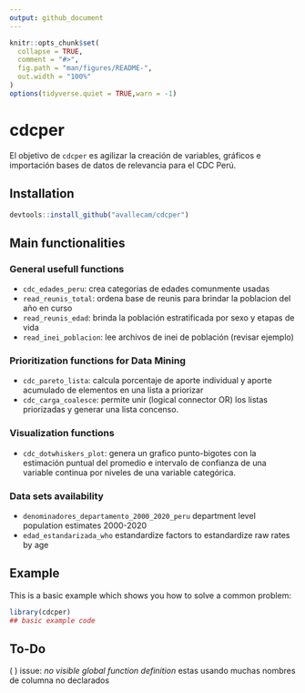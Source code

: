 ```yaml
---
output: github_document
---
```


<!-- README.md is generated from README.Rmd. Please edit that file -->

```r
knitr::opts_chunk$set(
  collapse = TRUE,
  comment = "#>",
  fig.path = "man/figures/README-",
  out.width = "100%"
)
options(tidyverse.quiet = TRUE,warn = -1)
```
# cdcper

<!-- badges: start -->
<!-- badges: end -->

El objetivo de `cdcper` es agilizar la creación de variables, gráficos e importación bases de datos de relevancia para el CDC Perú.

## Installation

<!-- You can install the released version of cdcper from [CRAN](https://CRAN.R-project.org) with: install.packages("cdcper") -->

``` r
devtools::install_github("avallecam/cdcper")
```

## Main functionalities

### General usefull functions

- `cdc_edades_peru`: crea categorias de edades comunmente usadas
- `read_reunis_total`: ordena base de reunis para brindar la poblacion del año en curso
- `read_reunis_edad`: brinda la población estratificada por sexo y etapas de vida
- `read_inei_poblacion`: lee archivos de inei de población (revisar ejemplo)

### Prioritization functions for Data Mining

- `cdc_pareto_lista`: calcula porcentaje de aporte individual y aporte acumulado de elementos en una lista a priorizar 
- `cdc_carga_coalesce`: permite unir (logical connector OR) los listas priorizadas y generar una lista concenso.


### Visualization functions

- `cdc_dotwhiskers_plot`: genera un grafico punto-bigotes con la estimación puntual del promedio e intervalo de confianza de una variable continua por niveles de una variable categórica.

### Data sets availability

- `denominadores_departamento_2000_2020_peru` department level population estimates 2000-2020
- `edad_estandarizada_who` estandardize factors to estandardize raw rates by age


## Example

This is a basic example which shows you how to solve a common problem:

```r
library(cdcper)
## basic example code
```


## To-Do

( ) issue: _no visible global function definition_ estas usando muchas nombres de columna no declarados

